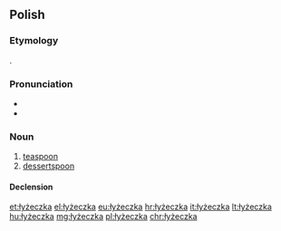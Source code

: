 ==Polish==

===Etymology===
{{diminutive of|łyżka|lang=pl}}.

===Pronunciation===
* {{IPA|[wɨˈʐɛt͡ʂka]|lang=pl}}
* {{audio|Pl-łyżeczka.ogg|audio|lang=pl}}

===Noun===
{{pl-noun|f}}

# [[teaspoon]]
# [[dessertspoon]]

====Declension====
{{pl-decl-noun-ka|łyżecz}}

[[et:łyżeczka]]
[[el:łyżeczka]]
[[eu:łyżeczka]]
[[hr:łyżeczka]]
[[it:łyżeczka]]
[[lt:łyżeczka]]
[[hu:łyżeczka]]
[[mg:łyżeczka]]
[[pl:łyżeczka]]
[[chr:łyżeczka]]